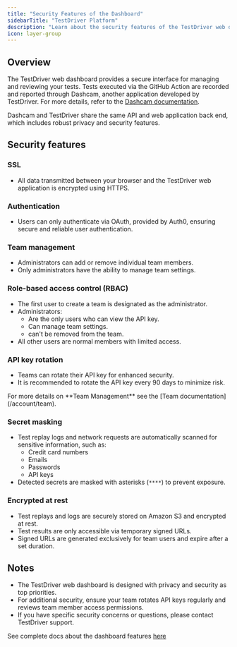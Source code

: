 ```yaml
---
title: "Security Features of the Dashboard"
sidebarTitle: "TestDriver Platform" 
description: "Learn about the security features of the TestDriver web dashboard, including SSL, OAuth, RBAC, and more."
icon: layer-group
---
```



## Overview
The TestDriver web dashboard provides a secure interface for managing and reviewing your tests. Tests executed via the GitHub Action are recorded and reported through Dashcam, another application developed by TestDriver. For more details, refer to the [Dashcam documentation](https://dashcam.docs.testdriver.ai).

Dashcam and TestDriver share the same API and web application back end, which includes robust privacy and security features.

## Security features

### SSL
- All data transmitted between your browser and the TestDriver web application is encrypted using HTTPS.

### Authentication
- Users can only authenticate via OAuth, provided by Auth0, ensuring secure and reliable user authentication.

### Team management
- Administrators can add or remove individual team members.
- Only administrators have the ability to manage team settings.

### Role-based access control (RBAC)
- The first user to create a team is designated as the administrator.
- Administrators:
  - Are the only users who can view the API key.
  - Can manage team settings.
  - can't be removed from the team.
- All other users are normal members with limited access.

### API key rotation
- Teams can rotate their API key for enhanced security.
- It is recommended to rotate the API key every 90 days to minimize risk.

<Check>
    For more details on **Team Management** see the [Team documentation](/account/team).
</Check>

<GitignoreWarning/>

### Secret masking
- Test replay logs and network requests are automatically scanned for sensitive information, such as:
  - Credit card numbers
  - Emails
  - Passwords
  - API keys
- Detected secrets are masked with asterisks (`****`) to prevent exposure.

### Encrypted at rest
- Test replays and logs are securely stored on Amazon S3 and encrypted at rest.
- Test results are only accessible via temporary signed URLs.
- Signed URLs are generated exclusively for team users and expire after a set duration.

## Notes
- The TestDriver web dashboard is designed with privacy and security as top priorities.
- For additional security, ensure your team rotates API keys regularly and reviews team member access permissions.
- If you have specific security concerns or questions, please contact TestDriver support.

<Tip>See complete docs about the dashboard features [here](/account/dashboard)</Tip>